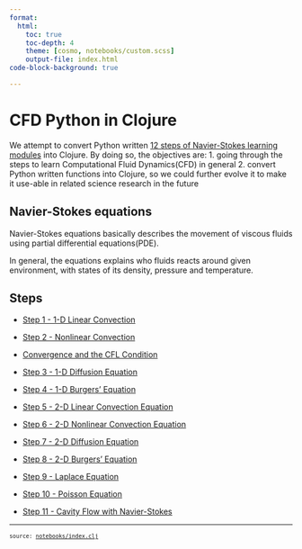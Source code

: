 ```yaml
---
format:
  html:
    toc: true
    toc-depth: 4
    theme: [cosmo, notebooks/custom.scss]
    output-file: index.html
code-block-background: true

---
```

<style></style><style>.printedClojure .sourceCode {
  background-color: transparent;
  border-style: none;
}
</style><style>.clay-limit-image-width .clay-image {max-width: 100%}
.clay-side-by-side .sourceCode {margin: 0}
.clay-side-by-side {margin: 1em 0}
</style>
<script src="index_files/md-default0.js" type="text/javascript"></script><script src="index_files/md-default1.js" type="text/javascript"></script>

# CFD Python in Clojure

We attempt to convert Python written [12 steps of Navier-Stokes learning modules](https://github.com/barbagroup/CFDPython)
into Clojure. By doing so, the objectives are:
1. going through the steps to learn Computational Fluid Dynamics(CFD) in general
2. convert Python written functions into Clojure, so we could further evolve it to
  make it use-able in related science research in the future

## Navier-Stokes equations

Navier-Stokes equations basically describes the movement of viscous fluids using
partial differential equations(PDE).

In general, the equations explains who fluids reacts around given environment,
with states of its density, pressure and temperature.

## Steps


* [Step 1 - 1-D Linear Convection](steps.step_01.html)

* [Step 2 - Nonlinear Convection](steps.step_02.html)

* [Convergence and the CFL Condition](steps.cfl_condition.html)

* [Step 3 - 1-D Diffusion Equation](steps.step_03.html)

* [Step 4 - 1-D Burgers' Equation](steps.step_04.html)

* [Step 5 - 2-D Linear Convection Equation](steps.step_05.html)

* [Step 6 - 2-D Nonlinear Convection Equation](steps.step_06.html)

* [Step 7 - 2-D Diffusion Equation](steps.step_07.html)

* [Step 8 - 2-D Burgers' Equation](steps.step_08.html)

* [Step 9 - Laplace Equation](steps.step_09.html)

* [Step 10 - Poisson Equation](steps.step_10.html)

* [Step 11 - Cavity Flow with Navier-Stokes](steps.step_11.html)


```{=html}
<div style="background-color:grey;height:2px;width:100%;"></div>
```



```{=html}
<div><pre><small><small>source: <a href="https://github.com/scicloj/cfd-python-in-clojure/blob/main/notebooks/index.clj">notebooks/index.clj</a></small></small></pre></div>
```
